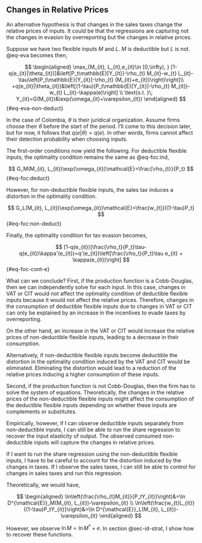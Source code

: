## Changes in Relative Prices

An alternative hypothesis is that changes in the sales taxes change the relative prices of inputs. It could be that the regressions are capturing not the changes in evasion by overreporting but the changes in relative prices.

Suppose we have two flexible inputs $M$ and $L$. $M$ is deductible but $L$ is not. @eq-eva becomes then,

$$
\begin{aligned}
  \max_{M_{it}, L_{it},e_{it}\in [0,\infty), } [1-q(e_{it}|\theta_{it})]&\left[P_t\mathbb{E}[Y_{it}]-\rho_{t} M_{it}-w_{t} L_{it}-\tau\left(P_t\mathbb{E}[Y_{it}]-\rho_{t} (M_{it}+e_{it})\right)\right]\\
  +q(e_{it}|\theta_{it})&\left[(1-\tau)(P_t\mathbb{E}[Y_{it}]-\rho_{t} M_{it})-w_{t} L_{it}-\kappa(e)\right] \\
  \text{s.t. }\; Y_{it}=G(M_{it})&\exp(\omega_{it}+\varepsilon_{it})
\end{aligned}
$$ {#eq-eva-non-deduct}


In the case of Colombia, $\theta$ is their juridical organization. Assume firms choose their $\theta$ before the start of the period. I'll come to this decision later, but for now, it follows that $q(e|\theta)=q(e)$. In other words, firms cannot affect their detection probability when choosing inputs.

The first-order conditions now yield the following. For deductible flexible inputs, the optimality condition remains the same as @eq-foc:ind,

$$
G_M(M_{it}, L_{it})\exp(\omega_{it})\mathcal{E}=\frac{\rho_{t}}{P_t}
$$ {#eq-foc:deduct}


However, for non-deductible flexible inputs, the sales tax induces a distortion in the optimality condition.

$$
G_L(M_{it}, L_{it})\exp(\omega_{it})\mathcal{E}=\frac{w_{t}}{(1-\tau)P_t}
$$ {#eq-foc:non-deduct}

Finally, the optimality condition for tax evasion becomes,

$$
[1-q(e_{it})]\frac{\rho_t}{P_t}\tau-q(e_{it})\kappa'(e_{it})=q'(e_{it})\left[\frac{\rho_t}{P_t}\tau e_{it} + \kappa(e_{it})\right]
$$ {#eq-foc-cont-e}

What can we conclude? First, if the production function is a Cobb-Douglas, then we can independently solve for each input. In this case, changes in VAT or CIT would not affect the optimality condition of deductible flexible inputs because it would not affect the relative prices. Therefore, changes in the consumption of deductible flexible inputs due to changes in VAT or CIT can only be explained by an increase in the incentives to evade taxes by overreporting. 

On the other hand, an increase in the VAT or CIT would increase the relative prices of non-deductible flexible inputs, leading to a decrease in their consumption.

Alternatively, if non-deductible flexible inputs become deductible the distortion in the optimality condition induced by the VAT and CIT would be eliminated. Eliminating the distortion would lead to a reduction of the relative prices inducing a higher consumption of these inputs.

Second, if the production function is not Cobb-Douglas, then the firm has to solve the system of equations. Theoretically, the changes in the relative prices of the non-deductible flexible inputs might affect the consumption of the deductible flexible inputs depending on whether these inputs are complements or substitutes.

Empirically, however, if I can observe deductible inputs separately from non-deductible inputs, I can still be able to run the share regression to recover the input elasticity of output. The observed consumed non-deductible inputs will capture the changes in relative prices.

If I want to run the share regression using the non-deductible flexible inputs, I have to be careful to account for the distortion induced by the changes in taxes. If I observe the sales taxes, I can still be able to control for changes in sales taxes and run this regression.

Theoretically, we would have,

$$
\begin{aligned}
    \ln\left(\frac{\rho_{t}M_{it}}{P_tY_{it}}\right)&=\ln D^{\mathcal{E}}_M(M_{it}, L_{it})-\varepsilon_{it} \\
    \ln\left(\frac{w_{t}L_{it}}{(1-\tau)P_tY_{it}}\right)&=\ln D^{\mathcal{E}}_L(M_{it}, L_{it})-\varepsilon_{it}
\end{aligned}
$$

However, we observe $\ln M=\ln M^*+e$. In section @sec-id-strat, I show how to recover these functions.